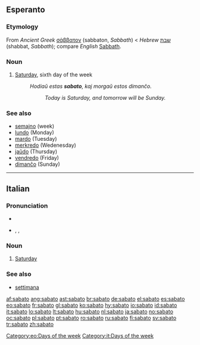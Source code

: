==Esperanto==

===Etymology===
From ''Ancient Greek'' [[σάββατον]] (sabbaton, ''Sabbath'') < ''Hebrew'' [[שבת]] (shabbat, ''Sabbath''); compare ''English'' [[Sabbath]].

===Noun===
{{eo-noun}}

# [[Saturday]], sixth day of the week
#: ''Hodiaŭ estas '''sabato''', kaj morgaŭ estos dimanĉo.''
#:: ''Today is Saturday, and tomorrow will be Sunday.''

===See also===
* [[semajno]] (week)
* [[lundo]] (Monday)
* [[mardo]] (Tuesday)
* [[merkredo]] (Wedenesday)
* [[jaŭdo]] (Thursday)
* [[vendredo]] (Friday)
* [[dimanĉo]] (Sunday)

{{Universala Vortaro}}

[[Category:eo:Days of the week]]

----

==Italian==

===Pronunciation===
* {{audio|It-sabato.ogg|audio}}
* {{enPR|sàbato}}, {{IPA|/ˈsabato/|lang=it}}, {{SAMPA|/"sabato/}}

===Noun===
{{it-noun|sabat|m|o|i}}

# [[Saturday]]

===See also===
* [[settimana]]

[[Category:it:Days of the week]]

[[af:sabato]]
[[ang:sabato]]
[[ast:sabato]]
[[br:sabato]]
[[de:sabato]]
[[el:sabato]]
[[es:sabato]]
[[eo:sabato]]
[[fr:sabato]]
[[gl:sabato]]
[[ko:sabato]]
[[hy:sabato]]
[[io:sabato]]
[[id:sabato]]
[[it:sabato]]
[[lo:sabato]]
[[lt:sabato]]
[[hu:sabato]]
[[nl:sabato]]
[[ja:sabato]]
[[no:sabato]]
[[oc:sabato]]
[[pl:sabato]]
[[pt:sabato]]
[[ro:sabato]]
[[ru:sabato]]
[[fi:sabato]]
[[sv:sabato]]
[[tr:sabato]]
[[zh:sabato]]